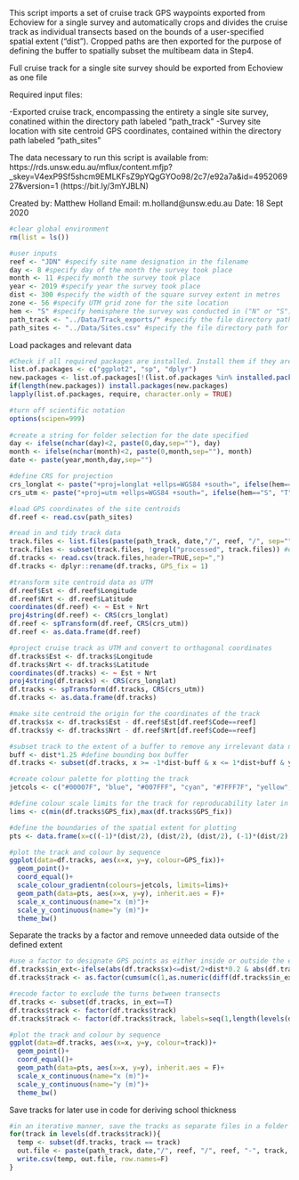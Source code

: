 This script imports a set of cruise track GPS waypoints exported from Echoview for a single survey and automatically crops and divides the cruise track as individual transects based on the bounds of a user-specified spatial extent ("dist"). Cropped paths are then exported for the purpose of defining the buffer to spatially subset the multibeam data in Step4.

Full cruise track for a single site survey should be exported from Echoview as one file

Required input files:

-Exported cruise track, encompassing the entirety a single site survey, conatined within the directory path labeled "path_track"
-Survey site location with site centroid GPS coordinates, contained within the directory path labeled "path_sites"

The data necessary to run this script is available from: https://rds.unsw.edu.au/mflux/content.mfjp?_skey=V4exP9Sf5shcm9EMLKFsZ9pYQgGYOo98/2c7/e92a7a&id=495206927&version=1 (https://bit.ly/3mYJBLN) 

Created by: Matthew Holland
Email: m.holland@unsw.edu.au
Date: 18 Sept 2020
```r
#clear global environment
rm(list = ls())

#user inputs
reef <- "JDN" #specify site name designation in the filename
day <- 8 #specify day of the month the survey took place
month <- 11 #specify month the survey took place
year <- 2019 #specify year the survey took place
dist <- 300 #specify the width of the square survey extent in metres
zone <- 56 #specify UTM grid zone for the site location
hem <- "S" #specify hemisphere the survey was conducted in ("N" or "S")
path_track <- "../Data/Track_exports/" #specify the file directory path for the cruise track GPS waypoints
path_sites <- "../Data/Sites.csv" #specify the file directory path for the site coordinates
```
Load packages and relevant data
```r
#Check if all required packages are installed. Install them if they are not present. Then load required packages
list.of.packages <- c("ggplot2", "sp", "dplyr")
new.packages <- list.of.packages[!(list.of.packages %in% installed.packages()[,"Package"])]
if(length(new.packages)) install.packages(new.packages)
lapply(list.of.packages, require, character.only = TRUE)

#turn off scientific notation
options(scipen=999)
 
#create a string for folder selection for the date specified
day <- ifelse(nchar(day)<2, paste(0,day,sep=""), day)
month <- ifelse(nchar(month)<2, paste(0,month,sep=""), month)
date <- paste(year,month,day,sep="")

#define CRS for projection
crs_longlat <- paste("+proj=longlat +ellps=WGS84 +south=", ifelse(hem=="S", "T", "F"), " +datum=WGS84", sep="")
crs_utm <- paste("+proj=utm +ellps=WGS84 +south=", ifelse(hem=="S", "T", "F"), " +datum=WGS84", " +zone=", zone, sep="")

#load GPS coordinates of the site centroids
df.reef <- read.csv(path_sites)

#read in and tidy track data
track.files <- list.files(paste(path_track, date,"/", reef, "/", sep=""), full.names = T)
track.files <- subset(track.files, !grepl("processed", track.files)) #exclude the output files if this track has already been processed
df.tracks <- read.csv(track.files,header=TRUE,sep=",")
df.tracks <- dplyr::rename(df.tracks, GPS_fix = 1)

#transform site centroid data as UTM
df.reef$Est <- df.reef$Longitude
df.reef$Nrt <- df.reef$Latitude
coordinates(df.reef) <- ~ Est + Nrt
proj4string(df.reef) <- CRS(crs_longlat)
df.reef <- spTransform(df.reef, CRS(crs_utm))
df.reef <- as.data.frame(df.reef)

#project cruise track as UTM and convert to orthagonal coordinates
df.tracks$Est <- df.tracks$Longitude
df.tracks$Nrt <- df.tracks$Latitude
coordinates(df.tracks) <- ~ Est + Nrt
proj4string(df.tracks) <- CRS(crs_longlat)
df.tracks <- spTransform(df.tracks, CRS(crs_utm))
df.tracks <- as.data.frame(df.tracks)

#make site centroid the origin for the coordinates of the track
df.tracks$x <- df.tracks$Est - df.reef$Est[df.reef$Code==reef]
df.tracks$y <- df.tracks$Nrt - df.reef$Nrt[df.reef$Code==reef]

#subset track to the extent of a buffer to remove any irrelevant data not associated with the site survey
buff <- dist*1.25 #define bounding box buffer
df.tracks <- subset(df.tracks, x >= -1*dist-buff & x <= 1*dist+buff & y >= -1*dist-buff & y <= 1*dist+buff)

#create colour palette for plotting the track
jetcols <- c("#00007F", "blue", "#007FFF", "cyan", "#7FFF7F", "yellow", "#FF7F00", "red", "#7F0000")

#define colour scale limits for the track for reproducability later in code
lims <- c(min(df.tracks$GPS_fix),max(df.tracks$GPS_fix))

#define the boundaries of the spatial extent for plotting
pts <- data.frame(x=c((-1)*(dist/2), (dist/2), (dist/2), (-1)*(dist/2), (-1)*(dist/2)), y=c((dist/2), (dist/2), (-1)*(dist/2), (-1)*(dist/2), (dist/2)))

#plot the track and colour by sequence
ggplot(data=df.tracks, aes(x=x, y=y, colour=GPS_fix))+
  geom_point()+
  coord_equal()+
  scale_colour_gradientn(colours=jetcols, limits=lims)+
  geom_path(data=pts, aes(x=x, y=y), inherit.aes = F)+
  scale_x_continuous(name="x (m)")+
  scale_y_continuous(name="y (m)")+
  theme_bw()
```
Separate the tracks by a factor and remove unneeded data outside of the defined extent
```r
#use a factor to designate GPS points as either inside or outside the extent of the survey
df.tracks$in_ext<-ifelse(abs(df.tracks$x)<=dist/2+dist*0.2 & abs(df.tracks$y)<=dist/2+dist*0.2, T, F)
df.tracks$track <- as.factor(cumsum(c(1,as.numeric(diff(df.tracks$in_ext))!=0)))

#recode factor to exclude the turns between transects
df.tracks <- subset(df.tracks, in_ext==T)
df.tracks$track <- factor(df.tracks$track)
df.tracks$track <- factor(df.tracks$track, labels=seq(1,length(levels(df.tracks$track))))

#plot the track and colour by sequence
ggplot(data=df.tracks, aes(x=x, y=y, colour=track))+
  geom_point()+
  coord_equal()+
  geom_path(data=pts, aes(x=x, y=y), inherit.aes = F)+
  scale_x_continuous(name="x (m)")+
  scale_y_continuous(name="y (m)")+
  theme_bw()
```
Save tracks for later use in code for deriving school thickness
```r
#in an iterative manner, save the tracks as separate files in a folder
for(track in levels(df.tracks$track)){
  temp <- subset(df.tracks, track == track)
  out.file <- paste(path_track, date,"/", reef, "/", reef, "-", track, "-processed",".csv", sep="")
  write.csv(temp, out.file, row.names=F)
}

```




